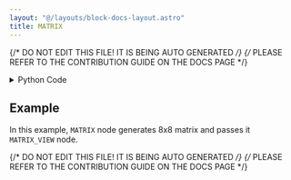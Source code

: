 ```yaml
---
layout: "@/layouts/block-docs-layout.astro"
title: MATRIX
---
```


{/* DO NOT EDIT THIS FILE! IT IS BEING AUTO GENERATED */}
{/* PLEASE REFER TO THE CONTRIBUTION GUIDE ON THE DOCS PAGE */}


<PythonDocsDisplay docstring={docstring} />

<details>
<summary>Python Code</summary>

```python
import numpy as np
from flojoy import flojoy, Matrix


@flojoy
def MATRIX(row: int = 2, column: int = 2) -> Matrix:
    """The MATRIX node takes two arguments, 'row' and 'col', as input.

    Based on these inputs, it generates a random matrix where the integers inside the matrix are between 0 and 19.

    Parameters
    ----------
    row : int
        number of rows
    column : int
        number of columns

    Returns
    -------
    matrix
        randomly generated matrix
    """

    np.random.seed()
    mat = np.random.randint(20, size=(row, column))

    return Matrix(m=mat)

```

[Find this Flojoy Block on GitHub](https://github.com/flojoy-ai/blocks/blob/main/blocks/GENERATORS/SIMULATIONS/MATRIX/MATRIX.py)

</details>

## Example

<GetHelpWidget />

<AppDisplay app={app} blockName="MATRIX" client:visible />

In this example, `MATRIX` node generates 8x8 matrix and passes it `MATRIX_VIEW` node.


{/* DO NOT EDIT THIS FILE! IT IS BEING AUTO GENERATED */}
{/* PLEASE REFER TO THE CONTRIBUTION GUIDE ON THE DOCS PAGE */}
